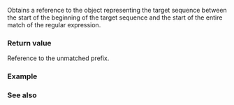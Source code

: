{{cpp/regex/match_results/title|prefix}}
{{cpp/regex/match_results/navbar}}
{{ddcl|since=c++11|
const_reference prefix() const;
}}

Obtains a reference to the {{lc|std::sub_match}} object representing the target sequence between the start of the beginning of the target sequence and the start of the entire match of the regular expression.

{{cpp/precondition|{{rlpf|ready}} must be {{c|true}}.}}

===Return value===
Reference to the unmatched prefix.

===Example===
{{example
|code=
#include &lt;iostream&gt;
#include &lt;regex&gt;
#include &lt;string&gt;

int main()
{
    std::regex re("a(a)*b");
    std::string target("baaaby");
    std::smatch sm;

    std::regex_search(target, sm, re);
    std::cout &lt;&lt; sm.prefix().str() &lt;&lt; '\n';
}
|output=
b
}}

===See also===
{{dsc begin}}
{{dsc inc|cpp/regex/match_results/dsc suffix}}
{{dsc end}}

{{langlinks|de|es|fr|it|ja|pt|ru|zh}}